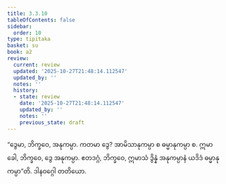 ```yaml
---
title: 3.3.10
tableOfContents: false
sidebar:
  order: 10
type: tipitaka
basket: su
book: a2
review:
  current: review
  updated: '2025-10-27T21:48:14.112547'
  updated_by: ''
  notes: ''
  history:
  - state: review
    date: '2025-10-27T21:48:14.112547'
    updated_by: ''
    notes: ''
    previous_state: draft
---
```



<ReviewStatus review={frontmatter.review} showDetails={true} />

<HypothesisAnnotation frontmatter={frontmatter} />

<DynamicBreadcrumb />

<Division number="151" book="a2" e="ch" v="15" p="91">

<Paragraph number="242" book="a2">
“ဒွေမာ, ဘိက္ခဝေ, အနုကမ္ပာ. ကတမာ ဒွေ? အာမိသာနုကမ္ပာ စ ဓမ္မာနုကမ္ပာ စ. ဣမာ ခေါ, ဘိက္ခဝေ, ဒွေ အနုကမ္ပာ. ဧတဒဂ္ဂံ, ဘိက္ခဝေ, ဣမာသံ ဒွိန္နံ အနုကမ္ပာနံ ယဒိဒံ ဓမ္မာနုကမ္ပာ”တိ.

</Paragraph>
</Division>

<Paragraph number="243" type="center" book="a2">
ဒါနဝဂ္ဂေါ တတိယော.
</Paragraph>